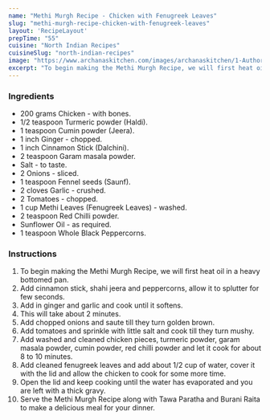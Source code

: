 ---
name: "Methi Murgh Recipe - Chicken with Fenugreek Leaves"
slug: "methi-murgh-recipe-chicken-with-fenugreek-leaves"
layout: 'RecipeLayout'
prepTime: "55"
cuisine: "North Indian Recipes"
cuisineSlug: "north-indian-recipes"
image: "https://www.archanaskitchen.com/images/archanaskitchen/1-Author/sibyl_sunitha/Methi_Murgh_Recipe_Chicken_with_Fenugreek_Leaves_Recipe.jpg"
excerpt: "To begin making the Methi Murgh Recipe, we will first heat oil in a heavy bottomed pan"
---

### Ingredients

- 200 grams Chicken - with bones.
- 1/2 teaspoon Turmeric powder (Haldi).
- 1 teaspoon Cumin powder (Jeera).
- 1 inch Ginger - chopped.
- 1 inch Cinnamon Stick (Dalchini).
- 2 teaspoon Garam masala powder.
- Salt - to taste.
- 2 Onions - sliced.
- 1 teaspoon Fennel seeds (Saunf).
- 2 cloves Garlic - crushed.
- 2 Tomatoes - chopped.
- 1 cup Methi Leaves (Fenugreek Leaves) - washed.
- 2 teaspoon Red Chilli powder.
- Sunflower Oil - as required.
- 1 teaspoon Whole Black Peppercorns.

### Instructions

1. To begin making the Methi Murgh Recipe, we will first heat oil in a heavy bottomed pan.
1. Add cinnamon stick, shahi jeera and peppercorns, allow it to splutter for few seconds.
1. Add in ginger and garlic and cook until it softens.
1. This will take about 2 minutes.
1. Add chopped onions and saute till they turn golden brown.
1. Add tomatoes and sprinkle with little salt and cook till they turn mushy.
1. Add washed and cleaned chicken pieces, turmeric powder, garam masala powder, cumin powder, red chilli powder and let it cook for about 8 to 10 minutes.
1. Add cleaned fenugreek leaves and add about 1/2 cup of water, cover it with the lid and allow the chicken to cook for some more time.
1. Open the lid and keep cooking until the water has evaporated and you are left with a thick gravy.
1. Serve the Methi Murgh Recipe along with Tawa Paratha and Burani Raita to make a delicious meal for your dinner.
